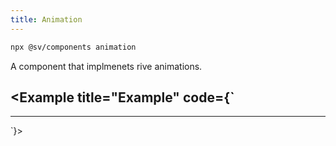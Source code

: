 ```yaml
---
title: Animation
---
```




```bash
npx @sv/components animation
```

A component that implmenets rive animations.

<Example title="Example" code={`
---
---

<Animation width={200} height={200} src="/sv-frontend-library/mono/loader.riv" />
`}>
  <div class="aspect-square w-[200px]">
    <Animation client:load width={200} height={200} src="/sv-frontend-library/mono/loader.riv" />
  </div>
</Example>
